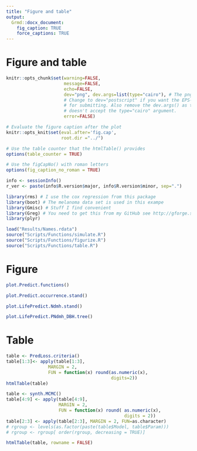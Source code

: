 ```yaml
---
title: "Figure and table"
output: 
  Grmd::docx_document:
    fig_caption: TRUE
    force_captions: TRUE
---
```


Figure and table
================

```r
knitr::opts_chunk$set(warning=FALSE,
                      message=FALSE,
                      echo=FALSE,
                      dev="png", dev.args=list(type="cairo"), # The png device
                      # Change to dev="postscript" if you want the EPS-files
                      # for submitting. Also remove the dev.args() as the postscript
                      # doesn't accept the type="cairo" argument.
                      error=FALSE)

# Evaluate the figure caption after the plot
knitr::opts_knit$set(eval.after='fig.cap',
                     root.dir ="../")

# Use the table counter that the htmlTable() provides
options(table_counter = TRUE)

# Use the figCapNo() with roman letters
options(fig_caption_no_roman = TRUE)
```

```r
info <- sessionInfo()
r_ver <- paste(info$R.version$major, info$R.version$minor, sep=".")
```

```r
library(rms) # I use the cox regression from this package
library(boot) # The melanoma data set is used in this exampe
library(Gmisc) # Stuff I find convenient
library(Greg) # You need to get this from my GitHub see http://gforge.se/packages/
library(plyr)

load("Results/Names.rdata")
source("Scripts/Functions/simulate.R")
source("Scripts/Functions/figurize.R")
source("Scripts/Functions/table.R")

```


Figure
=======
```r
plot.Predict.functions()
```

```r
plot.Predict.occurrence.stand()
```

```r
plot.LifePredict.Ndmh.stand()
```

```r
plot.LifePredict.PNdmh_DBH.tree()
```

Table
=====

```r
table <- PredLoss.criteria()
table[1:3]<- apply(table[1:3], 
                MARGIN = 2, 
                FUN = function(x) round(as.numeric(x), 
                                        digits=2))
htmlTable(table)
```

```r
table <- synth.MCMC()
table[4:9] <- apply(table[4:9], 
                    MARGIN = 2, 
                    FUN = function(x) round( as.numeric(x), 
                                             digits = 2))
table[2:3] <- apply(table[2:3], MARGIN = 2, FUN=as.character)
# rgroup <- levels(as.factor(paste(table$Model, table$Param)))
# rgroup <- rgroup[ order(rgroup, decreasing = TRUE)]

htmlTable(table, rowname = FALSE)
```